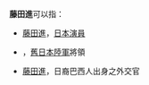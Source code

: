 '''藤田進'''可以指：
* [[藤田進_(日本演員)|藤田進]]，[[日本|日本]][[演員|演員]]
*{{Link-ja|藤田進 (日本陸軍將領)|藤田進 (陸軍軍人)|藤田進}}，[[大日本帝國陸軍|舊日本陸軍]]將領
* [[藤田進_(巴西外交官)|藤田進]]，日裔巴西人出身之外交官

{{Disambiguation|D|Cat=三字日本人名消歧义}}